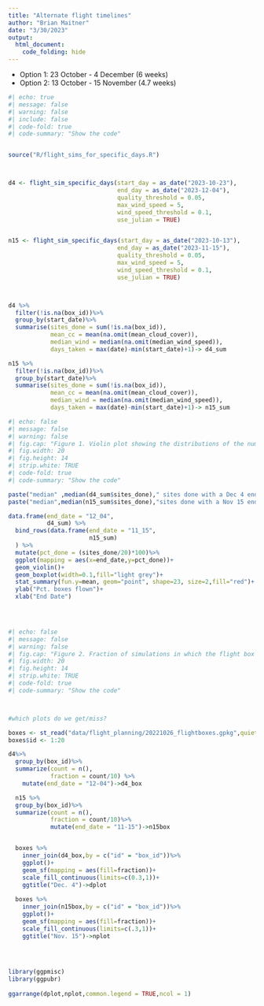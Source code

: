 ```yaml
---
title: "Alternate flight timelines"
author: "Brian Maitner"
date: "3/30/2023"
output:
  html_document:
    code_folding: hide
---
```



* Option 1: 23 October - 4 December (6 weeks)
* Option 2: 13 October - 15 November (4.7 weeks)

```r
#| echo: true
#| message: false
#| warning: false
#| include: false
#| code-fold: true
#| code-summary: "Show the code"


source("R/flight_sims_for_specific_days.R")



d4 <- flight_sim_specific_days(start_day = as_date("2023-10-23"),
                               end_day = as_date("2023-12-04"),
                               quality_threshold = 0.05, 
                               max_wind_speed = 5,
                               wind_speed_threshold = 0.1,
                               use_julian = TRUE)


n15 <- flight_sim_specific_days(start_day = as_date("2023-10-13"),
                               end_day = as_date("2023-11-15"),
                               quality_threshold = 0.05, 
                               max_wind_speed = 5,
                               wind_speed_threshold = 0.1,
                               use_julian = TRUE)



d4 %>%
  filter(!is.na(box_id))%>%
  group_by(start_date)%>%
  summarise(sites_done = sum(!is.na(box_id)),
            mean_cc = mean(na.omit(mean_cloud_cover)),
            median_wind = median(na.omit(median_wind_speed)),
            days_taken = max(date)-min(start_date)+1)-> d4_sum

n15 %>%
  filter(!is.na(box_id))%>%
  group_by(start_date)%>%
  summarise(sites_done = sum(!is.na(box_id)),
            mean_cc = mean(na.omit(mean_cloud_cover)),
            median_wind = median(na.omit(median_wind_speed)),
            days_taken = max(date)-min(start_date)+1)-> n15_sum

```

```r
#| echo: false
#| message: false
#| warning: false
#| fig.cap: "Figure 1. Violin plot showing the distributions of the number of boxes flown for each timeline."
#| fig.width: 20
#| fig.height: 14
#| strip.white: TRUE
#| code-fold: true
#| code-summary: "Show the code"

paste("median" ,median(d4_sum$sites_done)," sites done with a Dec 4 end date")
paste("median",median(n15_sum$sites_done),"sites done with a Nov 15 end date")

data.frame(end_date = "12_04",
           d4_sum) %>%
  bind_rows(data.frame(end_date = "11_15",
                       n15_sum)
  ) %>%
  mutate(pct_done = (sites_done/20)*100)%>%
  ggplot(mapping = aes(x=end_date,y=pct_done))+
  geom_violin()+
  geom_boxplot(width=0.1,fill="light grey")+
  stat_summary(fun.y=mean, geom="point", shape=23, size=2,fill="red")+
  ylab("Pct. boxes flown")+
  xlab("End Date")


  
```

```r
#| echo: false
#| message: false
#| warning: false
#| fig.cap: "Figure 2. Fraction of simulations in which the flight box would be flown."
#| fig.width: 20
#| fig.height: 14
#| strip.white: TRUE
#| code-fold: true
#| code-summary: "Show the code"



#which plots do we get/miss?

boxes <- st_read("data/flight_planning/20221026_flightboxes.gpkg",quiet=TRUE)
boxes$id <- 1:20

d4%>%
  group_by(box_id)%>%
  summarize(count = n(),
            fraction = count/10) %>%
    mutate(end_date = "12-04")->d4_box

  n15 %>%
  group_by(box_id)%>%
  summarize(count = n(),
            fraction = count/10)%>%
            mutate(end_date = "11-15")->n15box


  boxes %>%
    inner_join(d4_box,by = c("id" = "box_id"))%>%
    ggplot()+
    geom_sf(mapping = aes(fill=fraction))+
    scale_fill_continuous(limits=c(0.3,1))+
    ggtitle("Dec. 4")->dplot
  
  boxes %>%
    inner_join(n15box,by = c("id" = "box_id"))%>%
    ggplot()+
    geom_sf(mapping = aes(fill=fraction))+
    scale_fill_continuous(limits=c(.3,1))+
    ggtitle("Nov. 15")->nplot
  


  
library(ggpmisc)
library(ggpubr)  
  
ggarrange(dplot,nplot,common.legend = TRUE,ncol = 1)

```



